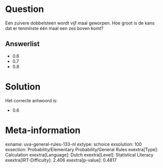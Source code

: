 Question
========

Een zuivere dobbelsteen wordt vijf maal geworpen. Hoe groot is de kans
dat er tenminste één maal een zes boven komt?

Answerlist
----------

* 0.6
* 0.7
* 0.8

Solution
========

Het correcte antwoord is: 

* 0.6

Meta-information
================
exname: uva-general-rules-133-nl
extype: schoice
exsolution: 100
exsection: Probability/Elementary Probability/General Rules
exextra[Type]: Calculation
exextra[Language]: Dutch
exextra[Level]: Statistical Literacy
exextra[IRT-Difficulty]: 2.406
exextra[p-value]: 0.4817
